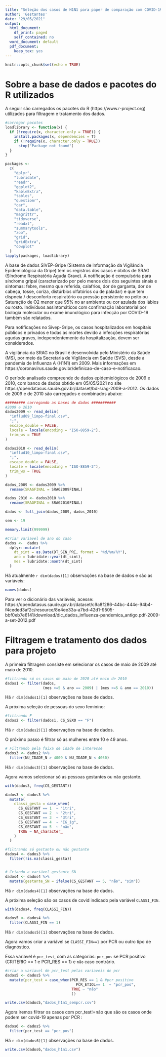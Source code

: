 ```yaml
---
title: "Seleção dos casos de H1N1 para paper de comparação com COVID-19"
author: 'Gestantes'
date: "29/05/2021"
output:   
  html_document:
    df_print: paged
    self_contained: no
  word_document: default
  pdf_document:
    keep_tex: yes
---
```


```r
knitr::opts_chunk$set(echo = TRUE)
```

# Sobre a base de dados e pacotes do R utilizados

 A seguir são carregados os pacotes do R (https://www.r-project.org) utilizados para filtragem e tratamento dos dados. 
 
```r
#carregar pacotes
loadlibrary <- function(x) {
  if (!require(x, character.only = TRUE)) {
    install.packages(x, dependencies = T)
    if (!require(x, character.only = TRUE))
      stop("Package not found")
  }
}

packages <-
  c(
    "dplyr",
    "lubridate",
    "readr",
    "ggplot2",
    "kableExtra",
    "tables",
    "questionr",
    "car",
    "data.table",
    "magrittr",
    "tidyverse",
    "readxl",
    "summarytools",
    "zoo",
    "grid",
    "gridExtra",
    "cowplot"
  )
lapply(packages, loadlibrary)


```

A base de dados SIVEP-Gripe (Sistema de Informação da Vigilância Epidemiológica da Gripe) tem os registros dos casos e óbitos de SRAG (Síndrome Respiratória Aguda Grave). A notificação é compulsória para síndrome gripal (caracterizado por pelo menos dois dos seguintes sinais e sintomas: febre, mesmo que referida, calafrios, dor de garganta, dor de cabeça, tosse, coriza, distúrbios olfatórios ou de paladar) e que tem dispneia / desconforto respiratório ou pressão persistente no peito ou Saturação de O2 menor que 95\% no ar ambiente ou cor azulada dos lábios ou rosto. Indivíduos assintomáticos com confirmação laboratorial por biologia molecular ou exame imunológico para infecção por COVID-19 também são relatados.

Para notificações no Sivep-Gripe, os casos hospitalizados em hospitais públicos e privados e todas as mortes devido a infecções respiratórias agudas graves, independentemente da hospitalização, devem ser considerados.

A vigilância da SRAG no Brasil é desenvolvida pelo Ministério da Saúde (MS), por meio da Secretaria de Vigilância em Saúde (SVS), desde a pandemia de Influenza A (H1N1) em 2009. 
Mais informações em https://coronavirus.saude.gov.br/definicao-de-caso-e-notificacao.

O período analisado compreende de dados epidemiológicos de 2009 e 2010, com banco de dados obtido em 05/05/2021 no site https://opendatasus.saude.gov.br/dataset/bd-srag-2009-a-2012.
Os dados de 2009 e de 2010 são carregados e combinados abaixo:


```r
######### carregando as bases de dados ###########
#2009 e 2010
dados2009 <- read_delim(
  "influd09_limpo-final.csv",
  ";",
  escape_double = FALSE,
  locale = locale(encoding = "ISO-8859-2"),
  trim_ws = TRUE
)

dados2010 <- read_delim(
  "influd10_limpo-final.csv",
  ";",
  escape_double = FALSE,
  locale = locale(encoding = "ISO-8859-2"),
  trim_ws = TRUE
)

dados_2009 <- dados2009 %>% 
  rename(SRAGFINAL = SRAG2009FINAL)

dados_2010 <- dados2010 %>% 
  rename(SRAGFINAL = SRAG2010FINAL)

dados <- full_join(dados_2009, dados_2010)

sem <- 19

memory.limit(999999)

#Criar variavel de ano do caso
dados <-  dados %>%
  dplyr::mutate(
    dt_sint = as.Date(DT_SIN_PRI, format = "%d/%m/%Y"),
    ano = lubridate::year(dt_sint),
    mes = lubridate::month(dt_sint)
  )
```
 
 Há atualmente `r dim(dados)[1]` observações na base de dados e são as variáveis:
 
```r
names(dados)
```
 
 Para ver o dicionário das variáveis, acesse: https://opendatasus.saude.gov.br/dataset/c9a8f286-44bc-444e-94b4-f4ceded3af2c/resource/8e4ee33a-a7bd-42d1-9505-bbf0eb7e6141/download/dic_dados_influenza-pandemica_antigo.pdf-2009-a-set-2012.pdf
 
 
# Filtragem e tratamento dos dados para projeto

A primeira filtragem consiste em selecionar os casos de maio de 2009 até maio de 2010. 

```r
#filtrando só os casos de maio de 2020 até maio de 2010
dados1 <- filter(dados, 
                 (mes >=5 & ano == 2009) | (mes <=5 & ano == 2010))
```

Há `r dim(dados1)[1]` observações na base de dados.

A próxima seleção de pessoas do sexo feminino:

```r
#filtrando F
dados2 <- filter(dados1, CS_SEXO == "F")
```

Há `r dim(dados2)[1]` observações na base de dados.

O próximo passo é filtrar só as mulheres entre 10 e 49 anos.

```r
# Filtrando pela faixa de idade de interesse
dados3 <- dados2 %>% 
  filter(NU_IDADE_N > 4009 & NU_IDADE_N < 4050)
```

Há `r dim(dados3)[1]` observações na base de dados.


Agora vamos selecionar só as pessoas gestantes ou não gestante.

```r
with(dados3, freq(CS_GESTANT))

dados3 <- dados3 %>%
  mutate(
    classi_gesta = case_when(
      CS_GESTANT == 1  ~ "1tri",
      CS_GESTANT == 2  ~ "2tri",
      CS_GESTANT == 3  ~ "3tri",
      CS_GESTANT == 4  ~ "IG_ig",
      CS_GESTANT == 5  ~ "não",
      TRUE ~ NA_character_
    )
  )

#filtrando só gestante ou não gestante
dados4 <- dados3 %>% 
  filter(!is.na(classi_gesta))


# Criando a variável gestante_SN
dados4 <- dados4 %>%
  mutate(gestante_SN = ifelse(CS_GESTANT == 5, "não", "sim"))
```

Há `r dim(dados4)[1]` observações na base de dados.

A próxima seleção são os casos de covid indicado pela variável `CLASSI_FIN`. 

```r
with(dados4, freq(CLASSI_FIN))

dados5 <- dados4 %>% 
  filter(CLASSI_FIN == 1)
```

Há `r dim(dados5)[1]` observações na base de dados.

Agora vamos criar a variável se `CLASSI_FIN==1` por PCR ou outro tipo de diagnóstico. 

Essa variável é `pcr_test`, com as categorias: `pcr_pos` se PCR positivo (CRITERIO == 1 e PCR_RES == 1) e `não` caso contrário.

```r
#criar a variavel de pcr_test pelas variaveis de pcr
dados5 <- dados5 %>%
  mutate(pcr_test = case_when(PCR_RES == 1 & #pcr positivo 
                                PCR_ETIOL== 1  ~ "pcr_pos",
                              TRUE ~ "não"
                              ))
```

```r
write.csv(dados5,"dados_h1n1_sempcr.csv")
```

Agora iremos filtrar os casos com pcr_test!=não que são os casos onde podem ser covid-19 apenas por PCR :

```r
dados6 <- dados5 %>% 
  filter(pcr_test == "pcr_pos")
```

Há `r dim(dados6)[1]` observações na base de dados.

```r
write.csv(dados6,"dados_h1n1.csv")
```